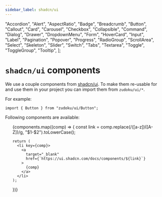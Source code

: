 ```yaml
---
sidebar_label: shadcn/ui
---
```


  "Accordion",
  "Alert",
  "AspectRatio",
  "Badge",
  "Breadcrumb",
  "Button",
  "Callout",
  "Card",
  "Carousel",
  "Checkbox",
  "Collapsible",
  "Command",
  "Dialog",
  "Drawer",
  "DropdownMenu",
  "Form",
  "HoverCard",
  "Input",
  "Label",
  "Pagination",
  "Popover",
  "Progress",
  "RadioGroup",
  "ScrollArea",
  "Select",
  "Skeleton",
  "Slider",
  "Switch",
  "Tabs",
  "Textarea",
  "Toggle",
  "ToggleGroup",
  "Tooltip",
];

# `shadcn/ui` components

We use a couple components from [shadcn/ui](https://ui.shadcn.com). To make them
re-usable for and use them in your project you can import them from
`zudoku/ui/*`.

For example:

```tsx
import { Button } from "zudoku/ui/Button";
```

Following components are available:

<ul className="grid grid-cols-2 sm:grid-cols-3">
  {components.map((comp) => {
    const link = comp.replace(/([a-z])([A-Z])/g, "$1-$2").toLowerCase();

    return (
      <li key={comp}>
        <a
          target="_blank"
          href={`https://ui.shadcn.com/docs/components/${link}`}
        >
          {comp}
        </a>
      </li>
    );

})}

</ul>
